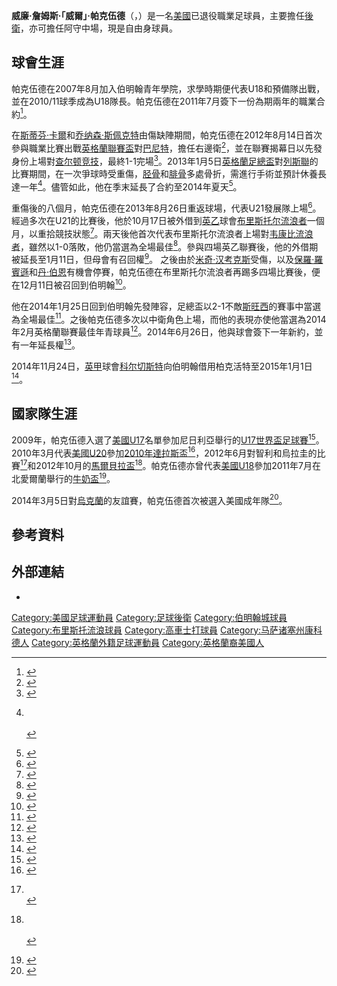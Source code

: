 {{noteTA
|G1=英超
|G2=足球
|G3=FAcup
|T=zh-hans:威尔·帕克伍德; zh-hk:威爾·柏克活特;
|1=zh-hans:斯蒂芬·卡尔; zh-hk:史提芬·卡爾;
|2=zh-hans:乔纳森·斯佩克特;zh-hk:莊拿芬·史柏達;zh-tw:喬納森·斯佩克特;
|3=zh-hans:帕克伍德; zh-hk:柏克活特;
}}
{{Infobox football biography
|name           = 威爾·帕克伍德<br />''Will Packwood''
|image          = Will_Packwood_vs_Antwerp.jpg
|image_size     = 260
| caption             = 
| fullname            = William James Packwood<ref>{{cite web |title=Professional retain list & free transfers 2012/13 |url=http://www.football-league.co.uk/staticFiles/4e/bd/0,,10794~179534,00.pdf |publisher=The Football League |format=PDF |date=May 2013 |page=4 |accessdate=October 17, 2013 |deadurl=yes |archiveurl=https://web.archive.org/web/20131012034401/http://www.football-league.co.uk/staticFiles/4e/bd/0%2C%2C10794~179534%2C00.pdf |archivedate=2013年10月12日 }}</ref>
| dateofbirth         = {{birth date and age|1993|5|21}}<ref name=BCFCprofile>{{cite web |url=http://www.bcfc.com/team/player-profile/index.aspx?playerid=434689&tcmuri=286414 |title=Player Profile: Will Packwood |publisher=Birmingham City F.C |accessdate=August 15, 2012 |archive-date=2016-03-04 |archive-url=https://web.archive.org/web/20160304091308/http://www.bcfc.com/team/player-profile/index.aspx?playerid=434689&tcmuri=286414 |dead-url=no }}</ref>
| cityofbirth         = [[麻薩諸塞州|麻薩諸塞州]][[康科德_(麻薩諸塞州)|康科德]]
| countryofbirth      = [[美國|美國]]
| height              = {{height|ft=6|in=3}}
| position            = [[後衛_(足球)|後衛]]
| currentclub         = 
| clubnumber          = 
|youthyears1    = 2007–2011 |youthclubs1 = [[伯明翰足球會|伯明翰]]
|years1         = 2011–2015 |clubs1 = [[伯明翰足球會|伯明翰]]              |caps1 = 18 |goals1 = 0
|years2         = 2013      |clubs2 = → [[布里斯托尔流浪者足球俱乐部|布里斯托尔流浪者]]       |caps2 = 8  |goals2 = 0
|years3         = 2014      |clubs3 = → [[科尔切斯特联足球俱乐部|科尔切斯特]]  |caps3 = 1  |goals3 = 0
|years4         = 2015      |clubs4 = → [[車頓咸足球會|車頓咸]]     |caps4 = 5  |goals4 = 1
|nationalyears1 = 2009      |nationalteam1 = [[美國17歲以下國家足球隊|美國U17]]
|nationalcaps1  = 3 |nationalgoals1 = 0
|nationalyears2 = 2011      |nationalteam2 = [[美國18歲以下國家足球隊|美國U18]]
|nationalcaps2  = 5 |nationalgoals2 = 0
|nationalyears3 = 2010–2013 |nationalteam3 = [[美國20歲以下國家足球隊|美國U20]]
|nationalcaps3  = 9 |nationalgoals3 = 0
|nationalyears4 = 2014–2015 |nationalteam4 = [[美國23歲以下國家足球隊|美國U23]]
|nationalcaps4  = 9 |nationalgoals4 = 1
| medaltemplates      = 
| club-update         = 2015年1月22日 (四) 02:40 (UTC)
| nationalteam-update = 2015年1月22日 (四) 02:40 (UTC)
}}

'''威廉·詹姆斯·「威爾」·帕克伍德'''（{{lang-en|'''William James "Will" Packwood'''}}，{{bd|1993年|5月21日|catidx=Packwood, Will}}）是一名[[美國|美國]]已退役職業足球員，主要擔任[[後衛_(足球)|後衛]]，亦可擔任阿守中場，現是自由身球員。

==球會生涯==
帕克伍德在2007年8月加入伯明翰青年學院，求學時期便代表U18和預備隊出戰，並在2010/11球季成為U18隊長。帕克伍德在2011年7月簽下一份為期兩年的職業合約<ref>{{cite web |url=http://www.bcfc.com/page/News/NewsDetail/0,,10412~2388265,00.html |archiveurl=https://web.archive.org/web/20110710040758/http://www.bcfc.com/page/News/NewsDetail/0,,10412~2388265,00.html |title=Duo's contract delight |publisher=Birmingham City F.C |date=July 7, 2011 |archivedate=2011年7月10日 |deadurl=yes |access-date=2014年8月7日 }}</ref>。

在[[斯蒂芬·卡爾|斯蒂芬·卡爾]]和[[乔纳森·斯佩克特|乔纳森·斯佩克特]]由傷缺陣期間，帕克伍德在2012年8月14日首次參與職業比賽出戰[[英格蘭聯賽盃|英格蘭聯賽盃]]對[[巴尼特足球俱乐部|巴尼特]]，擔任右邊衛<ref>{{cite news |url=http://www.birminghammail.co.uk/sport/football/football-news/birmingham-city-5-barnet-1-190359 |title=Birmingham City 5 Barnet 1 |first=Colin |last=Tattum |newspaper=Birmingham Mail |date=August 15, 2012 |accessdate=October 17, 2013 |archive-date=2013-10-14 |archive-url=https://web.archive.org/web/20131014174100/http://www.birminghammail.co.uk/sport/football/football-news/birmingham-city-5-barnet-1-190359 |dead-url=no }}</ref>，並在聯賽揭幕日以先發身份上場對[[查尔顿竞技足球俱乐部|查尔顿竞技]]，最終1-1完場<ref>{{cite news |url=http://www.bbc.co.uk/sport/0/football/19221628 |title=Birmingham 1–1 Charlton |publisher=BBC Sport |date=August 18, 2012 |accessdate=August 19, 2012 |archive-date=2014-02-26 |archive-url=https://web.archive.org/web/20140226203109/http://www.bbc.co.uk/sport/0/football/19221628 |dead-url=no }}</ref>。2013年1月5日[[英格蘭足總盃|英格蘭足總盃]]對[[列斯聯足球會|列斯聯]]的比賽期間，在一次爭球時受重傷，[[胫骨|胫骨]]和[[腓骨|腓骨]]多處骨折，需進行手術並預計休養長達一年<ref>{{cite news |url=http://docs.newsbank.com/openurl?ctx_ver=z39.88-2004&rft_id=info:sid/iw.newsbank.com:AWNB:APAB&rft_val_format=info:ofi/fmt:kev:mtx:ctx&rft_dat=143EFDB4559ECE28&svc_dat=InfoWeb:aggregated5&req_dat=0D0CB57AB53DF815 |title=American defender Packwood breaks leg in FA Cup |agency=Associated Press |date=January 5, 2013 |accessdate=October 17, 2013 }}<br>{{cite news |url=http://www.birminghammail.co.uk/sport/football/football-news/birmingham-city-boss-lee-clark-405691 |title=Birmingham City boss Lee Clark speaks about horror injury to Will Packwood |first=Gregg |last=Evans |work=Birmingham Mail |date=January 5, 2013 |accessdate=January 10, 2013 |archive-date=2019-12-05 |archive-url=https://web.archive.org/web/20191205114037/https://www.birminghammail.co.uk/sport/football/football-news/birmingham-city-boss-lee-clark-405691 |dead-url=no }}<br>{{cite news |url=http://www.birminghammail.co.uk/sport/football/football-news/picture-gallery-birmingham-city-youngster-559964 |title=Picture gallery: Will Packwood's thanks to fans from hospital bed |first=Colin |last=Tattum |work=Birmingham Mail |date=January 9, 2013 |accessdate=January 10, 2013 |archive-date=2020-08-08 |archive-url=https://web.archive.org/web/20200808093915/https://www.birminghammail.co.uk/sport/football/football-news/picture-gallery-birmingham-city-youngster-559964 |dead-url=no }}</ref>。儘管如此，他在季末延長了合約至2014年夏天<ref>{{cite web |url=http://www.bcfc.com/news/article/packwood-pens-extension-817475.aspx |title=Packwood pens extension |author=Walker, Andy |publisher=Birmingham City F.C |date=May 10, 2013 |accessdate=October 17, 2013 |deadurl=yes |archiveurl=https://web.archive.org/web/20131023035945/http://www.bcfc.com/news/article/packwood-pens-extension-817475.aspx |archivedate=2013年10月23日 }}</ref>。

重傷後的八個月，帕克伍德在2013年8月26日重返球場，代表U21發展隊上場<ref>{{cite web |url=http://www.bcfc.com/news/article/20130826-barnsley-u21s-4-blues-u21s-1-1015687.aspx |title=Barnsley U21s 4 Blues U21s |author=Walker, Andy |publisher=Birmingham City F.C |date=August 26, 2013 |accessdate=October 17, 2013 |deadurl=yes |archiveurl=https://web.archive.org/web/20131022220629/http://www.bcfc.com/news/article/20130826-barnsley-u21s-4-blues-u21s-1-1015687.aspx |archivedate=2013年10月22日 }}</ref>。經過多次在U21的比賽後，他於10月17日被外借到[[英乙|英乙]]球會[[布里斯托尔流浪者足球俱乐部|布里斯托尔流浪者]]一個月，以重拾競技狀態<ref>{{cite web |url=http://www.bcfc.com/news/article/20131007-packwood-the-pirate-1117721.aspx |title=Packwood the Pirate |publisher=Birmingham City F.C |date=October 17, 2013 |accessdate=October 17, 2013 |deadurl=yes |archiveurl=https://web.archive.org/web/20131023035927/http://www.bcfc.com/news/article/20131007-packwood-the-pirate-1117721.aspx |archivedate=2013年10月23日 }}</ref>。兩天後他首次代表布里斯托尔流浪者上場對[[韦康比流浪者足球俱乐部|韦康比流浪者]]，雖然以1-0落敗，他仍當選為全場最佳<ref>{{cite news |url=http://www.bristolpost.co.uk/ready-step-Bristol-Rovers/story-19967985-detail/story.html |title=Will Packwood ready to step up for Bristol Rovers |newspaper=Bristol Post |date=October 22, 2013 |accessdate=October 22, 2013 }}{{dead link|date=2017年12月 |bot=InternetArchiveBot |fix-attempted=yes }}</ref>。參與四場英乙聯賽後，他的外借期被延長至1月11日，但母會有召回權<ref>{{cite news |url=http://www.bristolpost.co.uk/story-20072087-detail/story.html |title=Bristol Rovers extend loan spell of Birmingham City defender Will Packwood |author=McNamara, James |newspaper=Bristol Post |date=November 13, 2013 |accessdate=November 13, 2013 }}{{dead link|date=2017年12月 |bot=InternetArchiveBot |fix-attempted=yes }}</ref>。
之後由於[[米奇·汉考克斯|米奇·汉考克斯]]受傷，以及[[保羅·羅賓遜_(1978年出生後衛)|保羅·羅賓遜]]和[[丹·伯恩|丹·伯恩]]有機會停賽，帕克伍德在布里斯托尔流浪者再踢多四場比賽後，便在12月11日被召回到伯明翰<ref>{{cite news |url=http://www.bristolpost.co.uk/loan-Bristol-Rovers-defender-Packwood-recalled/story-20307580-detail/story.html |title=On-loan Bristol Rovers defender Will Packwood recalled by Birmingham City |author=McNamara, James |newspaper=Bristol Post |date=December 11, 2013 |accessdate=December 11, 2013 |deadurl=yes |archiveurl=https://web.archive.org/web/20131213181019/http://www.bristolpost.co.uk/loan-Bristol-Rovers-defender-Packwood-recalled/story-20307580-detail/story.html |archivedate=2013年12月13日 }}</ref>。

他在2014年1月25日回到伯明翰先發陣容，足總盃以2-1不敵[[斯旺西城足球俱乐部|斯旺西]]的賽事中當選為全場最佳<ref>{{cite web |url=http://www.socceroverthere.com/?cat=184 |title=Catching up with some links |author=Matt |publisher=socceroverthere.com |date=January 28, 2014 |accessdate=February 12, 2014 |archive-date=2020-04-20 |archive-url=https://web.archive.org/web/20200420164342/https://www.socceroverthere.com/?cat=184 |dead-url=no }}</ref>。之後帕克伍德多次以中衛角色上場，而他的表現亦使他當選為2014年2月英格蘭聯賽最佳年青球員<ref>{{cite web |title=Will Packwood named Young Player of the Month |url=http://www.football-league.co.uk/championship/news/20140321/will-packwood-named-young-player-of-the-month_2293322_3723245 |publisher=The Football League |date=March 21, 2014 |accessdate=March 21, 2014 |deadurl=yes |archiveurl=https://web.archive.org/web/20140322003533/http://www.football-league.co.uk/championship/news/20140321/will-packwood-named-young-player-of-the-month_2293322_3723245 |archivedate=2014年3月22日 }}</ref>。2014年6月26日，他與球會簽下一年新約，並有一年延長權<ref>{{cite web|title=Will Packwood signs new one-year deal|url=http://www.bbc.co.uk/sport/0/football/28039095|publisher=BBC Sport|date=26 June 2014|accessdate=27 June 2014|archive-date=2014-07-19|archive-url=https://web.archive.org/web/20140719013925/http://www.bbc.co.uk/sport/0/football/28039095|dead-url=no}}</ref>。

2014年11月24日，[[英甲|英甲]]球會[[科尔切斯特联足球俱乐部|科尔切斯特]]向伯明翰借用柏克活特至2015年1月1日<ref>{{cite web |language=en |url=http://www.bbc.com/sport/0/football/30183763 |title=Will Packwood: Colchester sign Birmingham defender on loan |publisher=''[[BBC_Sport|BBC Sport]]'' |date=2014-11-24 |accessdate=2015-01-22 |archive-date=2015-09-24 |archive-url=https://web.archive.org/web/20150924214253/http://www.bbc.com/sport/0/football/30183763 |dead-url=no }}</ref>。

==國家隊生涯==
2009年，帕克伍德入選了[[美國17歲以下國家足球隊|美國U17]]名單參加尼日利亞舉行的[[U17世界盃足球賽|U17世界盃足球賽]]<ref>{{cite web |url=http://www.yanks-abroad.com/content.php?mode=show&id=5388 |title=US names roster for U17 World Cup |first=Brian |last=Sciaretta |publisher=Yanks Abroad |date=October 20, 2009 |accessdate=October 3, 2012 |archive-date=2019-09-13 |archive-url=https://web.archive.org/web/20190913202803/http://www.yanks-abroad.com/content.php?mode=show&id=5388 |dead-url=no }}</ref>。2010年3月代表[[美國20歲以下國家足球隊|美國U20]]參加[[2010年達拉斯盃|2010年達拉斯盃]]<ref>{{cite web |url=http://www.ussoccer.com/News/U-20-MNT/2010/03/US-U20-MNT-Takes-Win-Against-Vancouver-Whitecaps.aspx |title=U.S. U-20 MNT Takes Win Against Vancouver Whitecaps |publisher=U.S. Soccer |date=March 29, 2010 |accessdate=October 3, 2012 |deadurl=yes |archiveurl=https://web.archive.org/web/20121001161505/http://www.ussoccer.com/News/U-20-MNT/2010/03/US-U20-MNT-Takes-Win-Against-Vancouver-Whitecaps.aspx |archivedate=2012年10月1日 }}</ref>，2012年6月對智利和烏拉圭的比賽<ref>{{cite web |url=http://www.ussoccer.com/news/u-20-mnt/2012/06/u20-mnt-falls-to-uruguay.aspx |title=U.S. U-20 MNT Falls to Uruguay at Gran Parque Central |publisher=U.S. Soccer |date=June 6, 2012 |accessdate=October 3, 2012 |deadurl=yes |archiveurl=https://web.archive.org/web/20121013161515/http://www.ussoccer.com/News/U-20-MNT/2012/06/U20-MNT-Falls-to-Uruguay.aspx |archivedate=2012年10月13日 }}<br>{{cite web |url=http://www.ussoccer.com/News/U-20-MNT/2012/06/U20-MNT-Falls-to-Uruguay-in-Second-Friendly.aspx |title=U.S. U-20 MNT Falls to Uruguay in Second Friendly |publisher=U.S. Soccer |date=June 8, 2012 |accessdate=October 3, 2012 |deadurl=yes |archiveurl=https://web.archive.org/web/20121013161927/http://www.ussoccer.com/News/U-20-MNT/2012/06/U20-MNT-Falls-to-Uruguay-in-Second-Friendly.aspx |archivedate=2012年10月13日 }}</ref>和2012年10月的[[馬爾貝拉盃|馬爾貝拉盃]]<ref>{{cite web |url=http://www.ussoccer.com/News/U-20-MNT/2012/10/US-Under20-MNT-Loses-21-to-Canada-in-International-Friendly-at-2012-Marbella-Cup.aspx |title=U.S. U-20 MNT Loses 2–1 to Canada in International Friendly at 2012 Marbella Cup |publisher=U.S. Soccer |date=October 10, 2012 |accessdate=October 17, 2012 |deadurl=yes |archiveurl=https://web.archive.org/web/20121022005507/http://www.ussoccer.com/News/U-20-MNT/2012/10/US-Under20-MNT-Loses-21-to-Canada-in-International-Friendly-at-2012-Marbella-Cup.aspx |archivedate=2012年10月22日 }}<br>{{cite web |url=http://www.ussoccer.com/News/U-20-MNT/2012/10/US-Under20-MNT-Blanks-Scotland-20-in-International-Friendly.aspx |title=U.S. U-20 MNT Blanks Scotland Under-21 MNT 2–0 in International-Friendly |publisher=U.S. Soccer |date=October 12, 2012 |accessdate=October 17, 2012 |deadurl=yes |archiveurl=https://web.archive.org/web/20121016025043/http://www.ussoccer.com/News/U-20-MNT/2012/10/US-Under20-MNT-Blanks-Scotland-20-in-International-Friendly.aspx |archivedate=2012年10月16日 }}<br>{{cite web |url=http://www.ussoccer.com/News/U-20-MNT/2012/10/US-Under20-MNT-Holds-Off-Azerbaijan-for-32-Win-At-2012-Marbella-Cup.aspx |title=U.S. U-20 MNT Holds Off Azerbaijan for 3–2 Win At 2012 Marbella Cup |publisher=U.S. Soccer |date=October 16, 2012 |accessdate=October 17, 2012 |deadurl=yes |archiveurl=https://web.archive.org/web/20121024045943/http://www.ussoccer.com/News/U-20-MNT/2012/10/US-Under20-MNT-Holds-Off-Azerbaijan-for-32-Win-At-2012-Marbella-Cup.aspx |archivedate=2012年10月24日 }}</ref>。帕克伍德亦曾代表[[美國18歲以下國家足球隊|美國U18]]參加2011年7月在北愛爾蘭舉行的[[牛奶盃|牛奶盃]]<ref>{{cite web |url=http://www.ussoccer.com/News/U-18-MNT/2011/07/US-U18-MNT-Roster-Set-for-NI-Milk-Cup.aspx |title=U.S. U-18 MNT Roster Set for Northern Ireland Milk Cup |publisher=U.S. Soccer |date=July 13, 2011 |accessdate=October 3, 2012 |deadurl=yes |archiveurl=https://web.archive.org/web/20121011063838/http://www.ussoccer.com/News/U-18-MNT/2011/07/US-U18-MNT-Roster-Set-for-NI-Milk-Cup.aspx |archivedate=2012年10月11日 }}</ref>。

2014年3月5日對[[烏克蘭國家足球隊|烏克蘭]]的友誼賽，帕克伍德首次被選入美國成年隊<ref>{{cite web |url=http://www.ussoccer.com/news/mens-national-team/2014/02/140227-mnt-roster.aspx |title=Klinsmann Calls in 24 Players for Training Camp in Preparation for March 5 Match Against Ukraine in Cyprus |publisher=U.S. Soccer |date=February 27, 2014 |accessdate=February 27, 2014 |deadurl=yes |archiveurl=https://web.archive.org/web/20140301212011/http://www.ussoccer.com/news/mens-national-team/2014/02/140227-mnt-roster.aspx |archivedate=2014年3月1日 }}</ref>。

==參考資料==
{{Portal|美国}}
{{Portal|人物}}
{{Portal|足球}}
{{Reflist|2}}

==外部連結==
*{{soccerbase|64338|威爾·帕克伍德}}

{{DEFAULTSORT:Packwood, Will}}
[[Category:美國足球運動員|Category:美國足球運動員]]
[[Category:足球後衛|Category:足球後衛]]
[[Category:伯明翰城球員|Category:伯明翰城球員]]
[[Category:布里斯托流浪球員|Category:布里斯托流浪球員]]
[[Category:高車士打球員|Category:高車士打球員]]
[[Category:马萨诸塞州康科德人|Category:马萨诸塞州康科德人]]
[[Category:英格蘭外籍足球運動員|Category:英格蘭外籍足球運動員]]
[[Category:英格蘭裔美國人|Category:英格蘭裔美國人]]